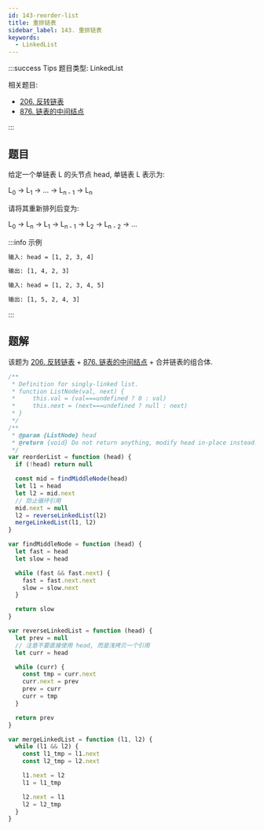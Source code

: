 ```yaml
---
id: 143-reorder-list
title: 重排链表
sidebar_label: 143. 重排链表
keywords:
  - LinkedList
---
```


:::success Tips
题目类型: LinkedList

相关题目:

- [206. 反转链表](/leetcode/easy/206-reverse-list)
- [876. 链表的中间结点](/leetcode/easy/876-middle-node)

:::

## 题目

给定一个单链表 L 的头节点 head, 单链表 L 表示为:

L<sub>0</sub> → L<sub>1</sub> → ... → L<sub>n - 1</sub> → L<sub>n</sub>

请将其重新排列后变为:

L<sub>0</sub> → L<sub>n</sub> → L<sub>1</sub> → L<sub>n - 1</sub> → L<sub>2</sub> → L<sub>n - 2</sub> → ...

:::info 示例

```bash
输入: head = [1, 2, 3, 4]

输出: [1, 4, 2, 3]
```

```bash
输入: head = [1, 2, 3, 4, 5]

输出: [1, 5, 2, 4, 3]
```

:::

## 题解

该题为 [206. 反转链表](/leetcode/easy/206-reverse-list) + [876. 链表的中间结点](/leetcode/easy/876-middle-node) + 合并链表的组合体.

```ts
/**
 * Definition for singly-linked list.
 * function ListNode(val, next) {
 *     this.val = (val===undefined ? 0 : val)
 *     this.next = (next===undefined ? null : next)
 * }
 */
/**
 * @param {ListNode} head
 * @return {void} Do not return anything, modify head in-place instead.
 */
var reorderList = function (head) {
  if (!head) return null

  const mid = findMiddleNode(head)
  let l1 = head
  let l2 = mid.next
  // 防止循环引用
  mid.next = null
  l2 = reverseLinkedList(l2)
  mergeLinkedList(l1, l2)
}

var findMiddleNode = function (head) {
  let fast = head
  let slow = head

  while (fast && fast.next) {
    fast = fast.next.next
    slow = slow.next
  }

  return slow
}

var reverseLinkedList = function (head) {
  let prev = null
  // 注意不要直接使用 head, 而是浅拷贝一个引用
  let curr = head

  while (curr) {
    const tmp = curr.next
    curr.next = prev
    prev = curr
    curr = tmp
  }

  return prev
}

var mergeLinkedList = function (l1, l2) {
  while (l1 && l2) {
    const l1_tmp = l1.next
    const l2_tmp = l2.next

    l1.next = l2
    l1 = l1_tmp

    l2.next = l1
    l2 = l2_tmp
  }
}
```
